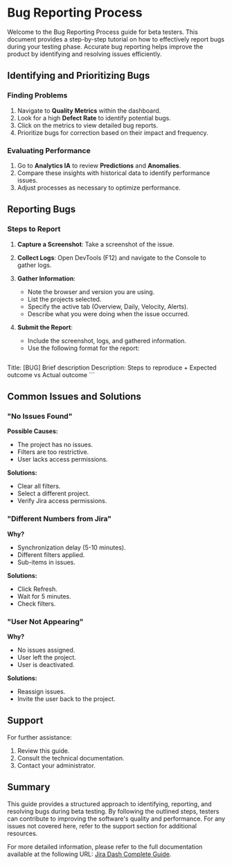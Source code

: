 # Bug Reporting Process

Welcome to the Bug Reporting Process guide for beta testers. This document provides a step-by-step tutorial on how to effectively report bugs during your testing phase. Accurate bug reporting helps improve the product by identifying and resolving issues efficiently.

## Identifying and Prioritizing Bugs

### Finding Problems

1. Navigate to **Quality Metrics** within the dashboard.
2. Look for a high **Defect Rate** to identify potential bugs.
3. Click on the metrics to view detailed bug reports.
4. Prioritize bugs for correction based on their impact and frequency.

### Evaluating Performance

1. Go to **Analytics IA** to review **Predictions** and **Anomalies**.
2. Compare these insights with historical data to identify performance issues.
3. Adjust processes as necessary to optimize performance.

## Reporting Bugs

### Steps to Report

1. **Capture a Screenshot**: Take a screenshot of the issue.
2. **Collect Logs**: Open DevTools (F12) and navigate to the Console to gather logs.
3. **Gather Information**:
   - Note the browser and version you are using.
   - List the projects selected.
   - Specify the active tab (Overview, Daily, Velocity, Alerts).
   - Describe what you were doing when the issue occurred.

4. **Submit the Report**:
   - Include the screenshot, logs, and gathered information.
   - Use the following format for the report:
     ```
Title: [BUG] Brief description
Description: Steps to reproduce + Expected outcome vs Actual outcome
     ```

## Common Issues and Solutions

### "No Issues Found"

**Possible Causes:**
- The project has no issues.
- Filters are too restrictive.
- User lacks access permissions.

**Solutions:**
- Clear all filters.
- Select a different project.
- Verify Jira access permissions.

### "Different Numbers from Jira"

**Why?**
- Synchronization delay (5-10 minutes).
- Different filters applied.
- Sub-items in issues.

**Solutions:**
- Click Refresh.
- Wait for 5 minutes.
- Check filters.

### "User Not Appearing"

**Why?**
- No issues assigned.
- User left the project.
- User is deactivated.

**Solutions:**
- Reassign issues.
- Invite the user back to the project.

## Support

For further assistance:
1. Review this guide.
2. Consult the technical documentation.
3. Contact your administrator.

## Summary

This guide provides a structured approach to identifying, reporting, and resolving bugs during beta testing. By following the outlined steps, testers can contribute to improving the software's quality and performance. For any issues not covered here, refer to the support section for additional resources.

For more detailed information, please refer to the full documentation available at the following URL: [Jira Dash Complete Guide](https://gitdocai-data/organization/org-3b5b9a00-5655-4c1f-96df-503f2619fb1c/repositories/jira-dash/GUIA_USO_COMPLETO.md).
